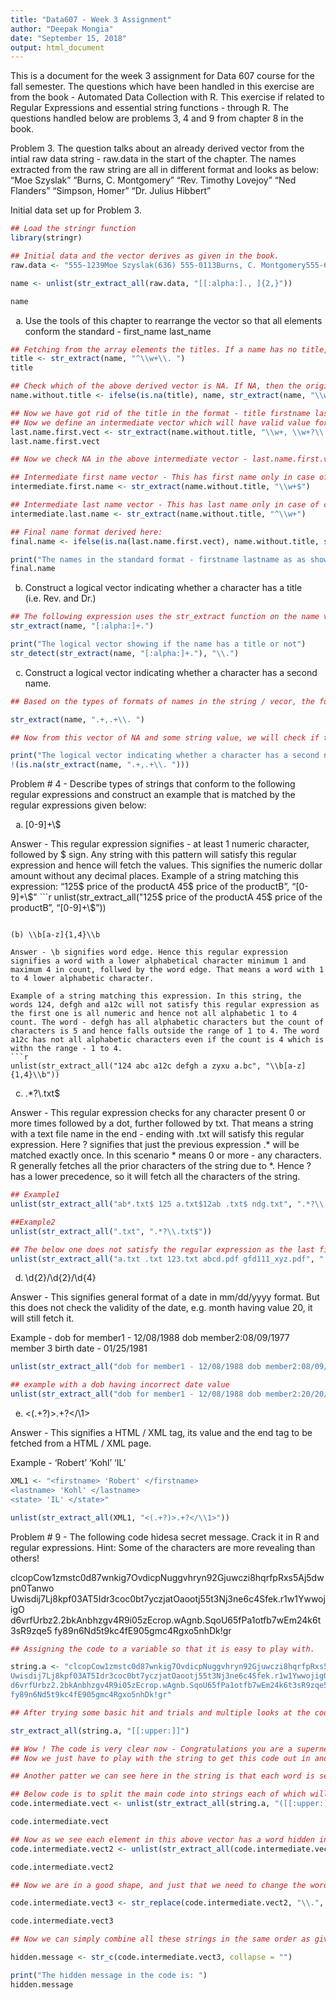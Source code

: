 ```yaml
---
title: "Data607 - Week 3 Assignment"
author: "Deepak Mongia"
date: "September 15, 2018"
output: html_document
---
```


This is a document for the week 3 assignment for Data 607 course for the fall semester.
The questions which have been handled in this exercise are from the book - Automated Data Collection with R. 
This exercise if related to Regular Expressions and essential string functions - through R. The questions handled below are problems 3, 4 and 9 from chapter 8 in the book.


Problem 3.
The question talks about an already derived vector from the intial raw data string - raw.data in the start of the chapter. The names extracted from the raw string are all in different format and looks as below:
"Moe Szyslak"          "Burns, C. Montgomery" "Rev. Timothy Lovejoy" "Ned Flanders"         "Simpson, Homer"       "Dr. Julius Hibbert"

Initial data set up for Problem 3.
```r
## Load the stringr function 
library(stringr)

## Initial data and the vector derives as given in the book.
raw.data <- "555-1239Moe Szyslak(636) 555-0113Burns, C. Montgomery555-6542Rev. Timothy Lovejoy555 8904Ned Flanders636-555-3226Simpson, Homer5543642Dr. Julius Hibbert"

name <- unlist(str_extract_all(raw.data, "[[:alpha:]., ]{2,}"))

name
```


(a) Use the tools of this chapter to rearrange the vector so that all elements conform the standard - first_name last_name
```r
## Fetching from the array elements the titles. If a name has no title, then this will return NA
title <- str_extract(name, "^\\w+\\. ")
title

## Check which of the above derived vector is NA. If NA, then the original name is put in the next intermediate name vector, else - which means there is a title in the name, just fetch the last 2 words - first name and last name
name.without.title <- ifelse(is.na(title), name, str_extract(name, "\\w+ \\w+$"))

## Now we have got rid of the title in the format - title firstname lastname. That means now we have 3 formats - 'firstname last name', 'lastname, midname. firstname' and 'lastname, firstname'. 
## Now we define an intermediate vector which will have valid value for only the 2nd and 3rd formats from above - that means have the last name and first name separated by a comma, with a possibility of middle name in between
last.name.first.vect <- str_extract(name.without.title, "\\w+, \\w+?\\.? ?\\w+")
last.name.first.vect

## Now we check NA in the above intermediate vector - last.name.first.vect .If NA, that means no comma, and the name is already in the required format - 'firstname lastname', we simply write the previous vector value - name.without.title. If not NA, that means a comma is separating last name and first name, then we keep the last word (which is the firstname) and first word (which is the lastname) and join them separated by a space - to get the final format: 'firstname lastname'. It is done below:

## Intermediate first name vector - This has first name only in case of comma separated lastname and firstname. For other scenarios, this will not be used
intermediate.first.name <- str_extract(name.without.title, "\\w+$")

## Intermediate last name vector - This has last name only in case of comma separated lastname and firstname. For other scenarios, this will not be used
intermediate.last.name <- str_extract(name.without.title, "^\\w+")

## Final name format derived here:
final.name <- ifelse(is.na(last.name.first.vect), name.without.title, str_c(intermediate.first.name, intermediate.last.name, sep = " "))

print("The names in the standard format - firstname lastname as as shown below: ")
final.name

```


(b) Construct a logical vector indicating whether a character has a title (i.e. Rev. and Dr.)
```r
## The following expression uses the str_extract function on the name vector to find the first word and the first character following it. If the first character following the first word is a dot, that indicates that that name has a title. The sub_extr fetches the above, and then str_detect checks if the string extracted has a dot or not. Hence the final vector created is a logical vector which signifies if the array element names have a title or not.
str_extract(name, "[:alpha:]+.")

print("The logical vector showing if the name has a title or not")
str_detect(str_extract(name, "[:alpha:]+."), "\\.")
```

(c) Construct a logical vector indicating whether a character has a second name.
```r
## Based on the types of formats of names in the string / vecor, the following expression fetches from each name element of the name vector the pattern - any character one or more number of times, followed by a comma followed by any character one or more number of times again, followed by a dot and then space. That means "xxx,xxx. " .If any of the names in the vector fetches a string like this, that means that particular name element has a 2nd name. The ones which do not have a second name will not satisfy this criteria and hence will fetch NA.

str_extract(name, ".+,.+\\. ")

## Now from this vector of NA and some string value, we will check if these elements are NA or not. If NA (no second name), then the function returns TRUE. Hence the negation of the same will give TRUE for the ones which have second name and FALSE for the ones which do not.

print("The logical vector indicating whether a character has a second name")
!(is.na(str_extract(name, ".+,.+\\. ")))

```

Problem # 4 - Describe types of strings that conform to the following regular expressions and construct an example that is matched  by the regular expressions given below:

(a) [0-9]+\\$

Answer - This regular expression signifies - at least 1 numeric character, followed by $ sign. Any string with this pattern will satisfy this regular expression and hence will fetch the values. This signifies the numeric dollar amount without any decimal places.
Example of a string matching this expression:
"125$ price of the productA 45$ price of the productB", "[0-9]+\\$"
```r
unlist(str_extract_all("125$ price of the productA 45$ price of the productB", "[0-9]+\\$"))

```

(b) \\b[a-z]{1,4}\\b

Answer - \b signifies word edge. Hence this regular expression signifies a word with a lower alphabetical character minimum 1 and maximum 4 in count, follwed by the word edge. That means a word with 1 to 4 lower alphabetic character.

Example of a string matching this expression. In this string, the words 124, defgh and a12c will not satisfy this regular expression as the first one is all numeric and hence not all alphabetic 1 to 4 count. The word - defgh has all alphabetic characters but the count of characters is 5 and hence falls outside the range of 1 to 4. The word a12c has not all alphabetic characters even if the count is 4 which is withn the range - 1 to 4.
```r
unlist(str_extract_all("124 abc a12c defgh a zyxu a.bc", "\\b[a-z]{1,4}\\b"))
```

(c) .*?\\.txt$

Answer - This regular expression checks for any character present 0 or more times followed by a dot, further followed by txt. That means a string with a text file name in the end - ending with .txt will satisfy this regular expression. Here ? signifies that just the previous expression .* will be matched exactly once. In this scenario * means 0 or more - any characters. R generally fetches all the prior characters of the string due to *. Hence ? has a lower precedence, so it will fetch all the characters of the string.

```r
## Example1
unlist(str_extract_all("ab*.txt$ 125 a.txt$12ab .txt$ ndg.txt", ".*?\\.txt$"))

##Example2
unlist(str_extract_all(".txt", ".*?\\.txt$"))

## The below one does not satisfy the regular expression as the last file name is a .pdf file
unlist(str_extract_all("a.txt .txt 123.txt abcd.pdf gfd111_xyz.pdf", ".*?\\.txt$"))
```

(d) \\d{2}/\\d{2}/\\d{4}

Answer - This signifies general format of a date in mm/dd/yyyy format. But this does not check the validity of the date, e.g. month having value 20, it will still fetch it.

Example - dob for member1 - 12/08/1988 dob member2:08/09/1977 member 3 birth date - 01/25/1981
```r

unlist(str_extract_all("dob for member1 - 12/08/1988 dob member2:08/09/1977 member 3 birth date - 01/25/1981", "\\d{2}/\\d{2}/\\d{4}"))

## example with a dob having incorrect date value
unlist(str_extract_all("dob for member1 - 12/08/1988 dob member2:20/20/1977 member 3 birth date - 01/25/1981", "\\d{2}/\\d{2}/\\d{4}"))

```

(e) <(.+?)>.+?</\\1>

Answer - This signifies a HTML / XML tag, its value and the end tag to be fetched from a HTML / XML page.

Example - <firstname> 'Robert' </firstname>
<lastname> 'Kohl' </lastname>
<state> 'IL' </state>

```r
XML1 <- "<firstname> 'Robert' </firstname>
<lastname> 'Kohl' </lastname>
<state> 'IL' </state>"

unlist(str_extract_all(XML1, "<(.+?)>.+?</\\1>"))
```


Problem # 9 - The following code hidesa secret message. Crack it in R and regular expressions. Hint: Some of the characters are more revealing than others! 

clcopCow1zmstc0d87wnkig7OvdicpNuggvhryn92Gjuwczi8hqrfpRxs5Aj5dwpn0Tanwo
Uwisdij7Lj8kpf03AT5Idr3coc0bt7yczjatOaootj55t3Nj3ne6c4Sfek.r1w1YwwojigO
d6vrfUrbz2.2bkAnbhzgv4R9i05zEcrop.wAgnb.SqoU65fPa1otfb7wEm24k6t3sR9zqe5
fy89n6Nd5t9kc4fE905gmc4Rgxo5nhDk!gr

```r
## Assigning the code to a variable so that it is easy to play with.

string.a <- "clcopCow1zmstc0d87wnkig7OvdicpNuggvhryn92Gjuwczi8hqrfpRxs5Aj5dwpn0Tanwo
Uwisdij7Lj8kpf03AT5Idr3coc0bt7yczjatOaootj55t3Nj3ne6c4Sfek.r1w1YwwojigO
d6vrfUrbz2.2bkAnbhzgv4R9i05zEcrop.wAgnb.SqoU65fPa1otfb7wEm24k6t3sR9zqe5
fy89n6Nd5t9kc4fE905gmc4Rgxo5nhDk!gr"

## After trying some basic hit and trials and multiple looks at the code, we are trying to fetch just the upper case alphabets. This comes from the hint given in the problem: Some of the characters are more revealing than others! 

str_extract_all(string.a, "[[:upper:]]")

## Wow ! The code is very clear now - Congratulations you are a supernerd!
## Now we just have to play with the string to get this code out in another string. This will need multiple intermediate iterations as given below:

## Another patter we can see here in the string is that each word is separated from the next with a dot, hence it becomes easier to use this dot as a separator for the words. Also we see that in the end of the code, there is an exclamation sign ! which is only after the last word in the code.

## Below code is to split the main code into strings each of which will have 1 word. But these strings will have many other alphanumeric characters as well, to deal with. Hence we put all of them in a vector:
code.intermediate.vect <- unlist(str_extract_all(string.a, "([[:upper:]]+\\n?[a-z0-9]+\\n?[a-z0-9]*){1,}(\\.|\\!)"))

code.intermediate.vect

## Now as we see each element in this above vector has a word hidden inside, the word being in all upper case letters. Now we are creating another intermediate vector to fetch just the uppercase letter, dot sign and exclamation sign as below:
code.intermediate.vect2 <- unlist(str_extract_all(code.intermediate.vect, "[A-Z|\\.|!]+"))

code.intermediate.vect2

## Now we are in a good shape, and just that we need to change the word separaters from the dot to a space. We do this below and put it into another vector

code.intermediate.vect3 <- str_replace(code.intermediate.vect2, "\\.", " ")

code.intermediate.vect3

## Now we can simply combine all these strings in the same order as given. The space separators for the words are also in the right place. Hence there is no further need to add another separator, hence we give separator as a null in the str_c function.

hidden.message <- str_c(code.intermediate.vect3, collapse = "")

print("The hidden message in the code is: ")
hidden.message

```

